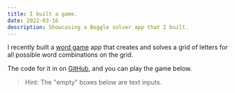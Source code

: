 ```yaml
---
title: I built a game.
date: 2022-03-16
description: Showcasing a Boggle solver app that I built.
---
```



I recently built a [word game](https://en.wikipedia.org/wiki/Boggle) app that creates and solves a grid of letters for all possible word combinations on the grid. 

The code for it in on [GitHub](https://github.com/xari/boggle), and you can play the game below.

> Hint: The "empty" boxes below are text inputs. 

<Boggle />


